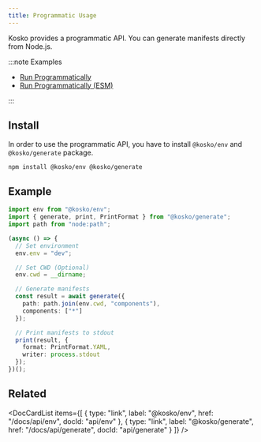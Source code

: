```yaml
---
title: Programmatic Usage
---
```



Kosko provides a programmatic API. You can generate manifests directly from Node.js.

:::note Examples

- [Run Programmatically](https://github.com/tommy351/kosko/tree/master/examples/run-programmatically)
- [Run Programmatically (ESM)](https://github.com/tommy351/kosko/tree/master/examples/run-programmatically-esm)

:::

## Install

In order to use the programmatic API, you have to install `@kosko/env` and `@kosko/generate` package.

```shell
npm install @kosko/env @kosko/generate
```

## Example

```ts ts2js
import env from "@kosko/env";
import { generate, print, PrintFormat } from "@kosko/generate";
import path from "node:path";

(async () => {
  // Set environment
  env.env = "dev";

  // Set CWD (Optional)
  env.cwd = __dirname;

  // Generate manifests
  const result = await generate({
    path: path.join(env.cwd, "components"),
    components: ["*"]
  });

  // Print manifests to stdout
  print(result, {
    format: PrintFormat.YAML,
    writer: process.stdout
  });
})();
```

## Related

<DocCardList
  items={[
    {
      type: "link",
      label: "@kosko/env",
      href: "/docs/api/env",
      docId: "api/env"
    },
    {
      type: "link",
      label: "@kosko/generate",
      href: "/docs/api/generate",
      docId: "api/generate"
    }
  ]}
/>
